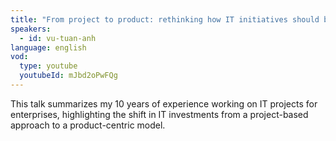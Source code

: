 ```yaml
---
title: "From project to product: rethinking how IT initiatives should be funded."
speakers:
  - id: vu-tuan-anh
language: english
vod:
  type: youtube
  youtubeId: mJbd2oPwFQg
---
```

This talk summarizes my 10 years of experience working on IT projects for enterprises, highlighting the shift in IT investments from a project-based approach to a product-centric model.

